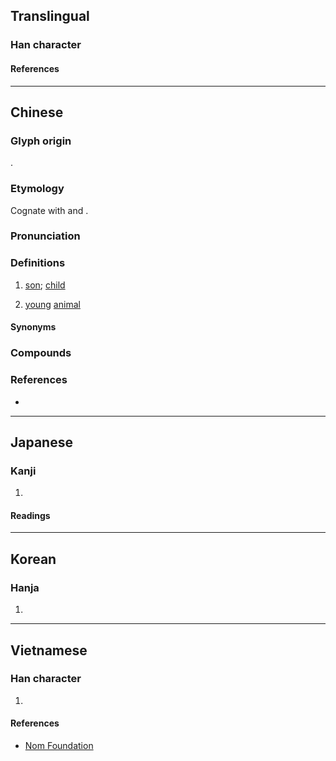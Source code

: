 {{character info}}
==Translingual==

===Han character===
{{Han char|rn=46|rad=山|as=09|sn=12|four=22336|canj=UWP|ids=⿱山思}}

====References====
{{Han ref|kx=0315.360|dkj=08260|dj=0616.260|hdz=10786.070|uh=5D3D}}

----

==Chinese==
{{zh-forms|alt=仔}}

===Glyph origin===
{{Han etym}}
{{Han compound|山|思|c1=s|t1=mountain|c2=p|ls=psc}}.

===Etymology===
Cognate with {{och-l|子}} and {{och-l|仔|id=2}}.

===Pronunciation===
{{zh-pron
|m=zǎi,er=y
|m_note=zǎir - "young animal"
|c=zoi2,zai2
|g=zai3
|mn=cháiⁿ/ml:chai
|x=zai3
|mc=y
|oc=y
|cat=n
}}

===Definitions===
{{zh-hanzi}}

# {{lb|zh|Guangxi|_|Mandarin|Gan|Pinghua|Xiang}} [[son]]; [[child]]
# {{lb|zh|dialectal}} [[young]] [[animal]]

====Synonyms====
{{zh-dial|兒子}}

===Compounds===
{{zh-der|下崽|兔崽子|崽子|猴兒崽子|毛崽子|狼崽子|猴崽子|細崽|西崽|崽女}}

===References===
* {{R:yue:mfccd}}

----

==Japanese==

===Kanji===
{{ja-kanji|grade=|rs=山09}}

# {{rfdef|ja|sort=山09}}

====Readings====
{{ja-readings
|on=さい, しゃ, し
|kun=こども
}}

----

==Korean==

===Hanja===
{{ko-hanja|재}}

# {{rfdef|ko|sort=山09}}

----

==Vietnamese==

===Han character===
{{vi-readings|rs=山09|reading=[[tể]], [[tử]]}}

# {{rfdef|vi|sort=山09}}

====References====
* [http://nomfoundation.org/common/nom_details.php?codepoint=5d3d Nom Foundation]